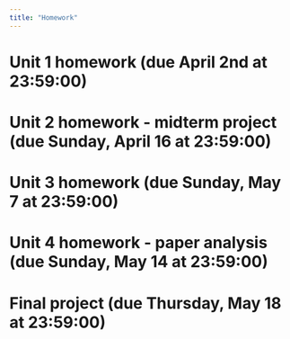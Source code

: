 ```yaml
---
title: "Homework"
---
```


# Unit 1 homework (due April 2nd at 23:59:00)

# Unit 2 homework - midterm project (due Sunday, April 16 at 23:59:00)

# Unit 3 homework (due Sunday, May 7 at 23:59:00)

# Unit 4 homework - paper analysis (due Sunday, May 14 at 23:59:00)

# Final project (due Thursday, May 18 at 23:59:00)

